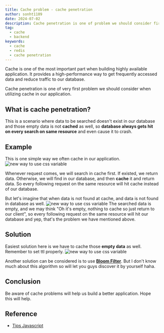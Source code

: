 ```yaml
---
title: Cache problem - cache penetration
author: sonht1109
date: 2024-07-02
description: Cache penetration is one of problem we should consider first when utilizing cache in our application.
tag:
  - cache
  - backend
keywords:
  - cache
  - redis
  - cache penetration
---
```



Cache is one of the most important part when building highly available application. It provides a high-performance way to get frequently accessed data and reduce traffic to our database.

Cache penetration is one of very first problem we should consider when utilizing cache in our application.

## What is cache penetration?

This is a scenario where data to be searched doesn't exist in our database and those empty data is not **cached** as well, so **database always gets hit on every search on same resource** and even cause it to crash.

## Example

This is one simple way we often cache in our application.
<PhotoView src={images[0]}><img src={images[0]} alt="new way to use css variable" /></PhotoView>

Whenever request comes, we will search in cache first. If existed, we return data. Otherwise, we will find in our database, and then **cache** it and return data. So every following request on the same resource will hit cache instead of our database.

But let's imagine that when data is not found at cache, and data is not found in database as well.
<PhotoView src={images[1]}><img src={images[1]} alt="new way to use css variable" /></PhotoView>
The searched data is empty, and we may think "Oh it's empty, nothing to cache so just return to our client", so every following request on the same resource will hit our database and yep, that's the problem we have mentioned above.

## Solution

Easiest solution here is we have to cache those **empty data** as well. Remember to set ttl properly.
<PhotoView src={images[2]}><img src={images[2]} alt="new way to use css variable" /></PhotoView>

Another solution can be considered is to use [**Bloom Filter**](https://en.wikipedia.org/wiki/Bloom_filter). But I don't know much about this algorithm so will let you guys discover it by yourself haha.

## Conclusion
Be aware of cache problems will help us build a better application. Hope this will help.

## Reference
- [Tips Javascript](https://www.youtube.com/watch?v=_15A-fkBP7o)